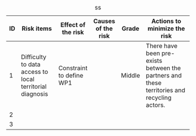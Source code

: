 +----+----------------------------------------------------------+--------------------------+--------------------+--------+---------------------------------------------------------------------------------------------+
| ID | Risk items                                               | Effect of the risk       | Causes of the risk | Grade  | Actions to minimize the risk                                                                |
+====+==========================================================+==========================+====================+========+=============================================================================================+
| 1  | Difficulty to data access to local territorial diagnosis | Constraint to define WP1 |                    | Middle | There have been pre-exists between the partners and these territories and recycling actors. |
+----+----------------------------------------------------------+--------------------------+--------------------+--------+---------------------------------------------------------------------------------------------+
| 2  |                                                          |                          |                    |        |                                                                                             |
+----+----------------------------------------------------------+--------------------------+--------------------+--------+---------------------------------------------------------------------------------------------+
| 3  |                                                          |                          |                    |        |                                                                                             |
+----+----------------------------------------------------------+--------------------------+--------------------+--------+---------------------------------------------------------------------------------------------+

: ss
